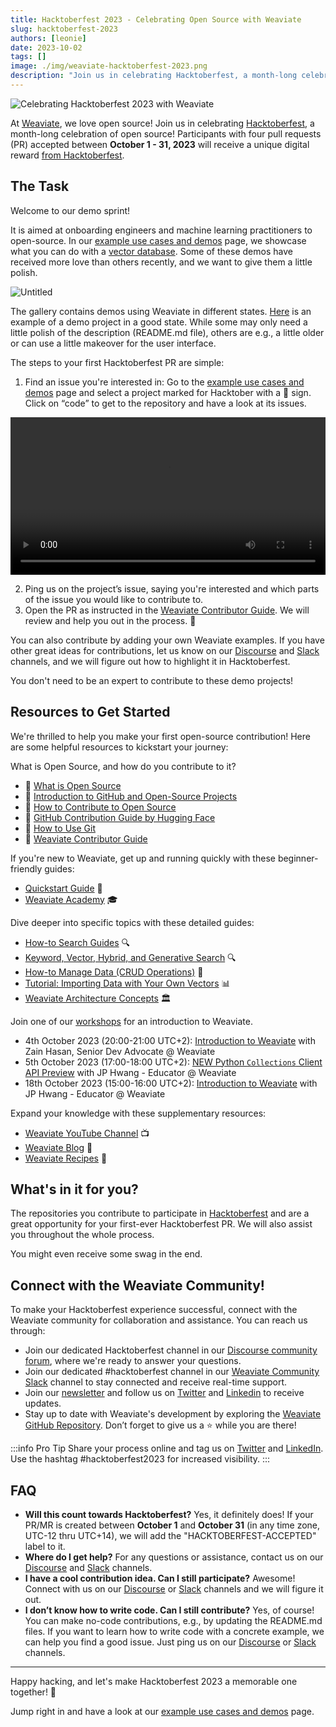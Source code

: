 ```yaml
---
title: Hacktoberfest 2023 - Celebrating Open Source with Weaviate
slug: hacktoberfest-2023
authors: [leonie]
date: 2023-10-02
tags: []
image: ./img/weaviate-hacktoberfest-2023.png
description: "Join us in celebrating Hacktoberfest, a month-long celebration of open source!"
---
```


![Celebrating Hacktoberfest 2023 with Weaviate](./img/weaviate-hacktoberfest-2023.png)

At [Weaviate](https://weaviate.io/), we love open source! Join us in celebrating [Hacktoberfest](https://hacktoberfest.com/), a month-long celebration of open source!
Participants with four pull requests (PR) accepted between **October 1 - 31, 2023** will receive a unique digital reward [from Hacktoberfest](https://hacktoberfest.com/participation/).


## The Task

Welcome to our demo sprint!

It is aimed at onboarding engineers and machine learning practitioners to open-source. In our [example use cases and demos](https://docs.weaviate.io/weaviate/more-resources/example-use-cases) page, we showcase what you can do with a [vector database](https://weaviate.io/blog/what-is-a-vector-database). Some of these demos have received more love than others recently, and we want to give them a little polish.

![Untitled](./img/weaviate-demos.png)

The gallery contains demos using Weaviate in different states. [Here](https://github.com/databyjp/distyll) is an example of a demo project in a good state. While some may only need a little polish of the description (README.md file), others are e.g., a little older or can use a little makeover for the user interface.

The steps to your first Hacktoberfest PR are simple:

1. Find an issue you're interested in: Go to the [example use cases and demos](https://docs.weaviate.io/weaviate/more-resources/example-use-cases) page and select a project marked for Hacktober with a 🎃 sign. Click on “code” to get to the repository and have a look at its issues.

<video width="100%" autoplay loop controls>
  <source src={hacktober_demo} type="video/mp4" />
Your browser does not support the video tag.
</video>


2. Ping us on the project’s issue, saying you're interested and which parts of the issue you would like to contribute to.
3. Open the PR as instructed in the [Weaviate Contributor Guide](https://docs.weaviate.io/contributor-guide). We will review and help you out in the process. 💚

You can also contribute by adding your own Weaviate examples. If you have other great ideas for contributions, let us know on our [Discourse](https://forum.weaviate.io/) and [Slack](https://weaviate.slack.com/) channels, and we will figure out how to highlight it in Hacktoberfest.

You don't need to be an expert to contribute to these demo projects!


## Resources to Get Started

We're thrilled to help you make your first open-source contribution! Here are some helpful resources to kickstart your journey:

What is Open Source, and how do you contribute to it?

- 🎯 [What is Open Source](https://www.digitalocean.com/community/tutorials/what-is-open-source)
- 🎯 [Introduction to GitHub and Open-Source Projects](https://www.digitalocean.com/community/tutorial_series/an-introduction-to-open-source)
- 🎯 [How to Contribute to Open Source](https://opensource.guide/how-to-contribute/)
- 🎯 [GitHub Contribution Guide by Hugging Face](https://www.notion.so/Contribution-Guide-19411c29298644df8e9656af45a7686d?pvs=21)
- 🎯 [How to Use Git](https://www.digitalocean.com/community/cheatsheets/how-to-use-git-a-reference-guide)
- 🎯 [Weaviate Contributor Guide](https://docs.weaviate.io/contributor-guide)

If you're new to Weaviate, get up and running quickly with these beginner-friendly guides:

- [Quickstart Guide](https://docs.weaviate.io/weaviate/quickstart) 🚀
- [Weaviate Academy](https://academy.weaviate.io/) 🎓

Dive deeper into specific topics with these detailed guides:

- [How-to Search Guides](https://docs.weaviate.io/weaviate/search) 🔍
- [Keyword, Vector, Hybrid, and Generative Search](https://github.com/weaviate-tutorials/generative-search/blob/main/GenerativeSearchDemo.ipynb) 🔍
- [How-to Manage Data (CRUD Operations)](https://docs.weaviate.io/weaviate/manage-data) 💾
- [Tutorial: Importing Data with Your Own Vectors](https://docs.weaviate.io/weaviate/tutorials/wikipedia) 📊
- [Weaviate Architecture Concepts](https://docs.weaviate.io/weaviate/concepts#weaviate-architecture) 🏛️

Join one of our [workshops](https://weaviate.io/learn/workshops) for an introduction to Weaviate.

- 4th October 2023 (20:00-21:00 UTC+2): [Introduction to Weaviate](https://form.jotform.com/232574048361254) with Zain Hasan, Senior Dev Advocate @ Weaviate
- 5th October 2023 (17:00-18:00 UTC+2): [NEW Python `Collections` Client API Preview](https://form.jotform.com/232683153137859) with JP Hwang - Educator @ Weaviate
- 18th October 2023 (15:00-16:00 UTC+2): [Introduction to Weaviate](https://form.jotform.com/232602295283859) with JP Hwang - Educator @ Weaviate

Expand your knowledge with these supplementary resources:

- [Weaviate YouTube Channel](https://www.youtube.com/@Weaviate) 📺
- [Weaviate Blog](https://weaviate.io/blog) 📰
- [Weaviate Recipes](https://github.com/weaviate/recipes) 🍳


## What's in it for you?

The repositories you contribute to participate in [Hacktoberfest](https://hacktoberfest.com/) and are a great opportunity for your first-ever Hacktoberfest PR. We will also assist you throughout the whole process.

You might even receive some swag in the end.


## Connect with the Weaviate Community!

To make your Hacktoberfest experience successful, connect with the Weaviate community for collaboration and assistance. You can reach us through:

- Join our dedicated Hacktoberfest channel in our [Discourse community forum](https://forum.weaviate.io/), where we're ready to answer your questions.
- Join our dedicated #hacktoberfest channel in our [Weaviate Community Slack](https://weaviate.slack.com/) channel to stay connected and receive real-time support.
- Join our [newsletter](https://newsletter.weaviate.io/) and follow us on [Twitter](https://twitter.com/weaviate_io) and [Linkedin](https://www.linkedin.com/company/weaviate-io/mycompany/verification/) to receive updates.
- Stay up to date with Weaviate's development by exploring the [Weaviate GitHub Repository](https://github.com/weaviate/weaviate). Don’t forget to give us a ⭐️ while you are there!

:::info Pro Tip
Share your process online and tag us on [Twitter](https://twitter.com/weaviate_io) and [LinkedIn](https://nl.linkedin.com/company/weaviate-io). Use the hashtag #hacktoberfest2023 for increased visibility.
:::


## FAQ

- **Will this count towards Hacktoberfest?** Yes, it definitely does! If your PR/MR is created between **October 1** and **October 31** (in any time zone, UTC-12 thru UTC+14), we will add the "HACKTOBERFEST-ACCEPTED" label to it.
- **Where do I get help?** For any questions or assistance, contact us on our [Discourse](https://forum.weaviate.io/) and [Slack](https://weaviate.slack.com/) channels.
- **I have a cool contribution idea. Can I still participate?** Awesome! Connect with us on our [Discourse](https://forum.weaviate.io/) or [Slack](https://weaviate.slack.com/) channels and we will figure it out.
- **I don’t know how to write code. Can I still contribute?** Yes, of course! You can make no-code contributions, e.g., by updating the README.md files. If you want to learn how to write code with a concrete example, we can help you find a good issue. Just ping us on our [Discourse](https://forum.weaviate.io/) or [Slack](https://weaviate.slack.com/) channels.

---

Happy hacking, and let's make Hacktoberfest 2023 a memorable one together! 🚀

Jump right in and have a look at our [example use cases and demos](https://docs.weaviate.io/weaviate/more-resources/example-use-cases) page.


<WhatsNext />